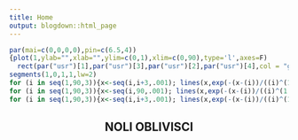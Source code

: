 ```yaml
---
title: Home
output: blogdown::html_page
---
```

```R
par(mai=c(0,0,0,0),pin=c(6.5,4))
{plot(1,ylab="",xlab="",ylim=c(0,1),xlim=c(0,90),type='l',axes=F)
  rect(par("usr")[1],par("usr")[3],par("usr")[2],par("usr")[4],col = "gray96")
segments(1,0,1,1,lw=2)
for (i in seq(1,90,3)){x<-seq(i,i+3,.001); lines(x,exp(-(x-(i))/((i)^(1.5))),lw=2); segments(i+3,exp(-(x-(i))/((i)^(1.5))),i+3,exp(-(x-(i))/((i)^(1.5))), lw=2)}
for (i in seq(1,90,3)){x<-seq(i,90,.001); lines(x,exp(-(x-(i))/((i)^(1.5))), lty=2)}
for (i in seq(1,90,3)){x<-seq(i,i+3,.001); lines(x,exp(-(x-(i))/((i)^(1.5))),lw=2)}}

```
<center><h2>NOLI OBLIVISCI</h2></center>

$$%{\sqrt {n}}\left(\left({\frac {1}{n}}\sum _{i=1}^{n}X_{i}\right)-\mu \right)\ {\xrightarrow {d}}\ N\left(0,\sigma ^{2}\right)$$


```R

```
